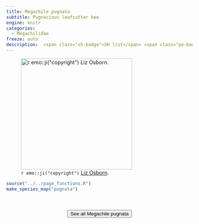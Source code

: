 ```yaml
---
title: Megachile pugnata
subtitle: Pugnacious leafcutter bee
engine: knitr
categories:
  - Megachilidae
freeze: auto
description:  <span class="sh-badge">SH list</span> <span class="pe-badge">PM Evidence</span>
---
```

![`r emo::ji("copyright")` [Liz Osborn ](https://inaturalist.ca/photos/254603013).](https://inaturalist-open-data.s3.amazonaws.com/photos/254603013/large.jpg){height=300}





```r
source("../../page_functions.R")
make_species_map("pugnata")
```
<br><br>
<center>


<a href="https://inaturalist.ca/observations?place_id=7085&quality_grade=research&subview=map&taxon_id=198850"><button type="button" class="btn btn-secondary">See all Megachile pugnata <i class="fa-solid fa-arrow-up-right-from-square"></i> </button></a>
</center>
